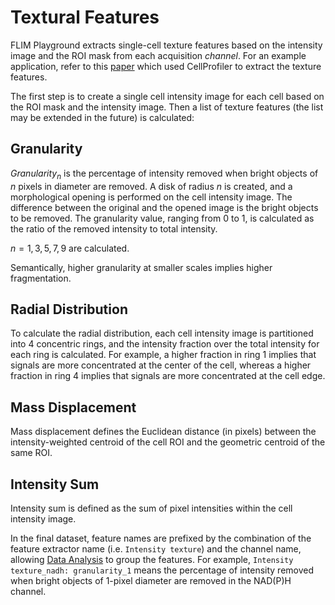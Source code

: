 # Textural Features
FLIM Playground extracts single-cell texture features based on the intensity image and the ROI mask from each acquisition *channel*. For an example application, refer to this [paper](https://pubmed.ncbi.nlm.nih.gov/31081599/) which used CellProfiler to extract the texture features. 

The first step is to create a single cell intensity image for each cell based on the ROI mask and the intensity image. Then a list of texture features (the list may be extended in the future) is calculated:  

## Granularity
$Granularity_n$ is the percentage of intensity removed when bright objects of $n$ pixels in diameter are removed. A disk of radius $n$ is created, and a morphological opening is performed on the cell intensity image. The difference between the original and the opened image is the bright objects to be removed. The granularity value, ranging from 0 to 1, is calculated as the ratio of the removed intensity to total intensity. 

$n = 1, 3, 5, 7, 9$ are calculated. 

Semantically, higher granularity at smaller scales implies higher fragmentation. 

## Radial Distribution
To calculate the radial distribution, each cell intensity image is partitioned into $4$ concentric rings, and the intensity fraction over the total intensity for each ring is calculated. For example, a higher fraction in ring 1 implies that signals are more concentrated at the center of the cell, whereas a higher fraction in ring 4 implies that signals are more concentrated at the cell edge.

## Mass Displacement
Mass displacement defines the Euclidean distance (in pixels) between the intensity-weighted centroid of the cell ROI and the geometric centroid of the same ROI.

## Intensity Sum
Intensity sum is defined as the sum of pixel intensities within the cell intensity image.

In the final dataset, feature names are prefixed by the combination of the feature extractor name (i.e. `Intensity texture`) and the channel name, allowing [Data Analysis](data_analysis.qmd) to group the features. For example, `Intensity texture_nadh: granularity_1` means the percentage of intensity removed when bright objects of 1-pixel diameter are removed in the NAD(P)H channel. 